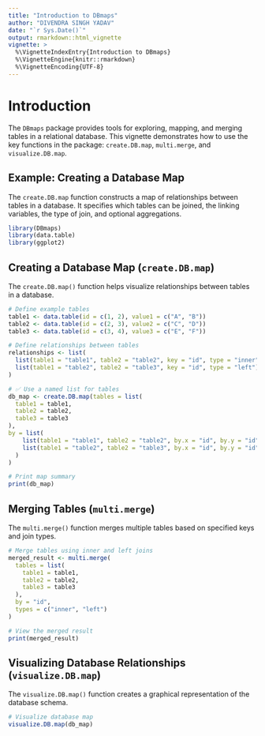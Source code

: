 ```yaml
---
title: "Introduction to DBmaps"
author: "DIVENDRA SINGH YADAV"
date: "`r Sys.Date()`"
output: rmarkdown::html_vignette
vignette: >
  %\VignetteIndexEntry{Introduction to DBmaps}
  %\VignetteEngine{knitr::rmarkdown}
  %\VignetteEncoding{UTF-8}
---
```

# Introduction

The `DBmaps` package provides tools for exploring, mapping, and merging tables in a relational database. This vignette demonstrates how to use the key functions in the package: `create.DB.map`, `multi.merge`, and `visualize.DB.map`.

## Example: Creating a Database Map

The `create.DB.map` function constructs a map of relationships between tables in a database. It specifies which tables can be joined, the linking variables, the type of join, and optional aggregations.

```r
library(DBmaps)
library(data.table)
library(ggplot2)
```

## Creating a Database Map (`create.DB.map`)

The `create.DB.map()` function helps visualize relationships between tables in a database.

```r
# Define example tables
table1 <- data.table(id = c(1, 2), value1 = c("A", "B"))
table2 <- data.table(id = c(2, 3), value2 = c("C", "D"))
table3 <- data.table(id = c(3, 4), value3 = c("E", "F"))

# Define relationships between tables
relationships <- list(
  list(table1 = "table1", table2 = "table2", key = "id", type = "inner"),
  list(table1 = "table2", table2 = "table3", key = "id", type = "left")
)

# ✅ Use a named list for tables
db_map <- create.DB.map(tables = list(
  table1 = table1,
  table2 = table2,
  table3 = table3
),
by = list(
    list(table1 = "table1", table2 = "table2", by.x = "id", by.y = "id"),
    list(table1 = "table2", table2 = "table3", by.x = "id", by.y = "id")
  )
)

# Print map summary
print(db_map)
```

## Merging Tables (`multi.merge`)

The `multi.merge()` function merges multiple tables based on specified keys and join types.

```r
# Merge tables using inner and left joins
merged_result <- multi.merge(
  tables = list(
    table1 = table1,
    table2 = table2,
    table3 = table3
  ),
  by = "id",
  types = c("inner", "left")
)

# View the merged result
print(merged_result)

```

## Visualizing Database Relationships (`visualize.DB.map`)

The `visualize.DB.map()` function creates a graphical representation of the database schema.

```r
# Visualize database map
visualize.DB.map(db_map)
```
